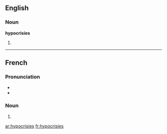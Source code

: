 ==English==

===Noun===
'''hypocrisies'''

# {{plural of|[[hypocrisy]]}}

----

==French==

===Pronunciation===
* {{IPA|/i.pɔ.kʁi.zi/|lang=fr}}
* {{homophones|hypocrisie}}

===Noun===
{{infl|fr|plural}} {{f|p}}

# {{plural of|hypocrisie|lang=French}}

[[ar:hypocrisies]]
[[fr:hypocrisies]]